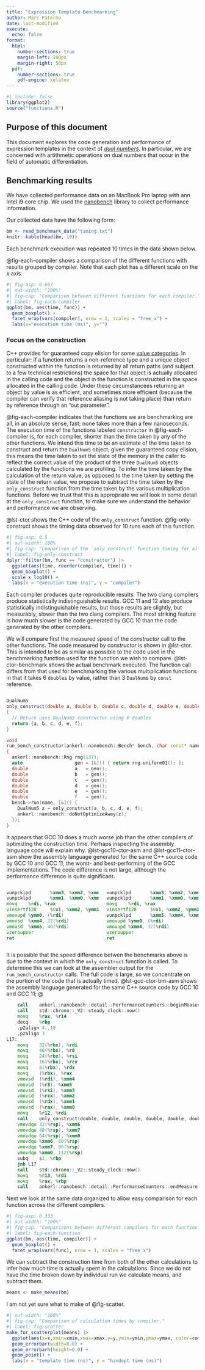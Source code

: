 ```yaml
---
title: "Expression Template Benchmarking"
author: Marc Paterno
date: last-modified
execute: 
  echo: false
format:
  html:
    number-sections: true
    margin-left: 100px
    margin-right: 50px
  pdf:
    number-sections: true
    pdf-engine: xelatex
---
```


```r
#| include: false
library(ggplot2)
source("functions.R")
```

## Purpose of this document

This document explores the code generation and performance of expression templates in the context of [*dual numbers*](https://en.wikipedia.org/wiki/Dual_number).
In particular, we are concerned with artithmetic operations on dual numbers that occur in the field of automatic differentiation.

## Benchmarking results

We have collected performance data on an MacBook Pro laptop with ann Intel i9 core chip.
We used the [nanobench](https://github.com/martinus/nanobench) library to collect performance information.

Our collected data have the following form:

```r
bm <- read_benchmark_data("timing.txt")
knitr::kable(head(bm, 10))
```
Each benchmark execution was repeated 10 times in the data shown below.

@fig-each-compiler shows a comparison of the different functions with results grouped by compiler.
Note that each plot has a different scale on the $x$ axis.

```r
#| fig-asp: 0.667
#| out-width: "100%"
#| fig-cap: "Comparison between different functions for each compiler."
#| label: fig-each-compiler
ggplot(bm, aes(time, func)) +
  geom_boxplot() +
  facet_wrap(vars(compiler), nrow = 2, scales = "free_x") +
  labs(x="execution time (ns)", y="")
```

### Focus on the construction

C++ provides for guaranteed copy elision for some [value categories](https://en.cppreference.com/w/cpp/language/value_category).
In particular: if a function returns a non-reference type and a unique object constructed within the function is returned by all return paths (and subject to a few technical restrictions) the space for that object is actually allocated in the calling code and the object in the function is constructed in the space allocated in the calling code.
Under these circumstancees returning an object by value is as efficient, and sometimes more efficient (because the compiler can verify that reference aliasing is not taking place) than return by reference through an "out parameter".

@fig-each-compiler indicates that the functions we are benchmarking are all, in an absolute sense, fast; none takes more than a few nanoseconds.
The execution time of the functions labeled `constructor` in @fig-each-compiler is, for each compiler, shorter than the time taken by any of the other functions.
We intend this time to be an estimate of the time taken to construct and return the `DualNum5` object; given the guaranteed copy elision, this means the time taken to set the state of the memory in the caller to reflect the correct value of the product of the three `DualNum5` objects calculated by the functions we are profiling.
To infer the time taken by the calculation of the return value, as opposed to the time taken by setting the state of the return value, we propose to subtract the time taken by the `only_construct` function from the time taken by the various multiplication functions.
Before we trust that this is appropriate we will look in some detail at the `only_construct` function, to make sure we understand the behavior and performance we are observing.

@lst-ctor shows the C++ code of the `only_construct` function.
@fig-only-construct shows the timing data observed for 10 runs each of this function.

```r
#| fig-asp: 0.5
#| out-width: 100%
#| fig-cap: "Comparison of the `only_construct` function timing for all compilers."
#| label: fig-only-construct
dplyr::filter(bm, func == "constructor") |>
  ggplot(aes(time, reorder(compiler, time))) +
  geom_boxplot() +
  scale_x_log10() +
  labs(x = "execution time (ns)", y = "compiler")
```

Each compiler produces quite reproducible results.
The two clang compilers produce statistically indistinguishable results.
GCC 11 and 12 also produce statistically indistinguishable results, but those results are slightly, but measurably, slower than the two clang compilers.
The most striking feature is how much slower is the code generated by GCC 10 than the code generated by the other compilers.

We will compare first the measured speed of the *constructor* call to the other functions.
The code measured by *constructor* is shown in @lst-ctor.
This is intended to be as similar as possible to the code used in the benchmarking function used for the function we wish to compare.
@lst-ctor-benchmark shows the actual benchmark executed.
The function call differs from that used for benchmarking the various multiplication functions in that it takes 6 `double`s by value, rather than 3 `DualNum`s by `const` reference.

```{#lst-ctor .cpp lst-cap="The `only_construct` function used in benchmarking."}

DualNum5
only_construct(double a, double b, double c, double d, double e, double f)
{
  // Return uses DualNum5 constructor using 6 doubles
  return {a, b, c, d, e, f};
}
```


```{#lst-ctor-benchmark .cpp lst-cap="Benchmark function for timing the `DualNum5` constructor."}
void
run_bench_constructor(ankerl::nanobench::Bench* bench, char const* name)
{
  ankerl::nanobench::Rng rng(137);
  auto                   gen = [&]() { return rng.uniform01(); };
  double                 a   = gen();
  double                 b   = gen();
  double                 c   = gen();
  double                 d   = gen();
  double                 e   = gen();
  double                 f   = gen();
  bench->run(name, [&]() {
    DualNum5 z = only_construct(a, b, c, d, e, f);
    ankerl::nanobench::doNotOptimizeAway(z);
  });
}
```

It appears that GCC 10 does a much worse job than the other compilers of optimizing the construction time.
Perhaps inspecting the assembly language code will explain why.
@lst-gcc10-ctor-asm and @lst-gcc11-ctor-asm show the assembly language generated for the same C++ source code by GCC 10 and GCC 11, the worst- and best-performing of the GCC implementations.
The code difference is not large, although the performance difference is quite significant.

::::{.columns .column-body-outset}
:::{.column width=50%}
```{#lst-gcc10-ctor-asm .asm lst-cap="Optimized assembly code output from GCC 10 for the `only_construct` function."}
vunpcklpd       %xmm3, %xmm2, %xmm2
vunpcklpd       %xmm1, %xmm0, %xmm1
movq    %rdi, %rax
vinsertf128     $0x1, %xmm2, %ymm1, %ymm0
vmovupd %ymm0, (%rdi)
vmovsd  %xmm4, 32(%rdi)
vmovsd  %xmm5, 40(%rdi)
vzeroupper
ret
```
:::
::: {.column width=50%}
```{#lst-gcc11-ctor-asm .asm lst-cap="Optimized assembly code output from GCC 11 for the `only_construct` function."}
vunpcklpd       %xmm3, %xmm2, %xmm2
vunpcklpd       %xmm1, %xmm0, %xmm1
movq    %rdi, %rax
vinsertf128     $0x1, %xmm2, %ymm1, %ymm0
vunpcklpd       %xmm5, %xmm4, %xmm4
vmovupd %ymm0, (%rdi)
vmovupd %xmm4, 32(%rdi)
vzeroupper
ret
```
:::
::::

It is possible that the speed difference betwen the benchmarks above is due to the context in which the `only_construct` function is called.
To determine this we can look at the assembler output for the `run_bench_constructor` calls.
The full code is large, so we concentrate on the portion of the code that is actually timed.
@lst-gcc-ctor-bm-asm shows the assembly language generated for the same C++ source code by GCC 10 and GCC 11; @


```{#lst-gcc-ctor-bm-asm .asm lst-cap="Optimized assembly code output from GCC 10 and GCC 11 for the `run_benchmark_constructor` function."}
	call	ankerl::nanobench::detail::PerformanceCounters::beginMeasure()
	call	std::chrono::_V2::steady_clock::now()
	movq	%rax, %r14
	decq	%rbp
	.p2align 4,,10
	.p2align 3
L17:
	movq	32(%rbx), %rdi
	movq	40(%rbx), %r8
	movq	24(%rbx), %rsi
	movq	16(%rbx), %rcx
	movq	8(%rbx), %rdx
	movq	(%rbx), %rax
	vmovsd	(%rdi), %xmm4
	vmovsd	(%r8), %xmm5
	vmovsd	(%rsi), %xmm3
	vmovsd	(%rcx), %xmm2
	vmovsd	(%rdx), %xmm1
	vmovsd	(%rax), %xmm0
	movq	%r12, %rdi
	call	only_construct(double, double, double, double, double, double)
	vmovdqu	32(%rsp), %xmm6
	vmovdqu	48(%rsp), %xmm7
	vmovdqu	64(%rsp), %xmm0
	vmovdqu	%xmm6, 80(%rsp)
	vmovdqu	%xmm7, 96(%rsp)
	vmovdqu	%xmm0, 112(%rsp)
	subq	$1, %rbp
	jnb	L17
	call	std::chrono::_V2::steady_clock::now()
	movq	%r13, %rdi
	movq	%rax, %rbp
	call	ankerl::nanobench::detail::PerformanceCounters::endMeasure()
```

Next we look at the same data organized to allow easy comparison for each function across the different compilers.

```r
#| fig-asp: 0.333
#| out-width: "100%"
#| fig-cap: "Comparisons between different compilers for each function."
#| label: fig-each-function
ggplot(bm, aes(time, compiler)) +
  geom_boxplot() +
  facet_wrap(vars(func), nrow = 1, scales = "free_x")
```


We can subtract the construction time from both of the other calculations to infer how much time is actually spent in the calculations.
Since we do not have the time broken down by individual run we calculate means, and subtract them.

```r
means <- make_means(bm)
```

I am not yet sure what to make of @fig-scatter.

```r
#| out-width: "100%"
#| fig-cap: "Comparison of calculation times by compiler."
#| label: fig-scatter
make_for_scatterplot(means) |>
  ggplot(aes(x=x,xmin=xmin,xmax=xmax,y=y,ymin=ymin,ymax=ymax, color=compiler)) +
  geom_errorbar(width=0.0) +
  geom_errorbarh(height=0.0) +  
  geom_point() +
  labs(x = "template time (ns)", y = "handopt time (ns)")
```
